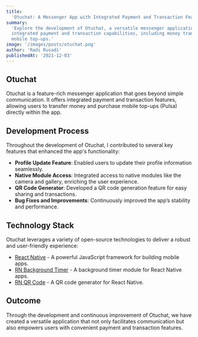 ```yaml
---
title:
  'Otuchat: A Messenger App with Integrated Payment and Transaction Features'
summary:
  'Explore the development of Otuchat, a versatile messenger application with
  integrated payment and transaction capabilities, including money transfers and
  mobile top-ups.'
image: '/images/posts/otuchat.png'
author: 'Radi Rusadi'
publishedAt: '2021-12-03'
---
```


## Otuchat

Otuchat is a feature-rich messenger application that goes beyond simple
communication. It offers integrated payment and transaction features, allowing
users to transfer money and purchase mobile top-ups (Pulsa) directly within the
app.

## Development Process

Throughout the development of Otuchat, I contributed to several key features
that enhanced the app's functionality:

- **Profile Update Feature**: Enabled users to update their profile information
  seamlessly.
- **Native Module Access**: Integrated access to native modules like the camera
  and gallery, enriching the user experience.
- **QR Code Generator**: Developed a QR code generation feature for easy sharing
  and transactions.
- **Bug Fixes and Improvements**: Continuously improved the app’s stability and
  performance.

## Technology Stack

Otuchat leverages a variety of open-source technologies to deliver a robust and
user-friendly experience:

- [React Native](https://facebook.github.io/react-native/) - A powerful
  JavaScript framework for building mobile apps.
- [RN Background Timer](https://github.com/ocetnik/react-native-background-timer) -
  A background timer module for React Native apps.
- [RN QR Code](https://www.npmjs.com/package/react-native-qrcode-svg) - A QR
  code generator for React Native.

## Outcome

Through the development and continuous improvement of Otuchat, we have created a
versatile application that not only facilitates communication but also empowers
users with convenient payment and transaction features.
